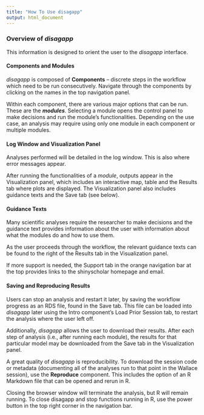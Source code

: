 ```yaml
---
title: "How To Use disagapp"
output: html_document
---
```


### **Overview of** ***disagapp***
This information is designed to orient the user to the *disagapp* interface.

#### **Components and Modules**
*disagapp* is composed of **Components** – discrete steps in the workflow which need to be run consecutively. Navigate through the components by clicking on the names in the top navigation panel. 
  
Within each component, there are various major options that can be run. These are the ***modules***. Selecting a module opens the control panel to make decisions and run the module’s functionalities. Depending on the use case, an analysis may require using only one module in each component or multiple modules.
  
#### **Log Window and Visualization Panel**
Analyses performed will be detailed in the log window. This is also where error messages appear.

After running the functionalities of a *module*, outputs appear in the Visualization panel, which includes an interactive map, table and the Results tab where plots are displayed. The Visualization panel also includes guidance texts and the Save tab (see below).

#### **Guidance Texts**
Many scientific analyses require the researcher to make decisions and the guidance text provides information about the user with information about what the modules do and how to use them.

As the user proceeds through the workflow, the relevant guidance texts can be found to the right of the Results tab in the Visualization panel.

If more support is needed, the Support tab in the orange navigation bar at the top provides links to the shinyscholar homepage and email.

#### **Saving and Reproducing Results**
Users can stop an analysis and restart it later, by saving the workflow progress as an RDS file, found in the Save tab. This file can be loaded into *disagapp* later using the Intro component’s Load Prior Session tab, to restart the analysis where the user left off. 

Additionally, *disagapp* allows the user to download their results. After each step of analysis (i.e., after running each module), the results for that particular model may be downloaded from the Save tab in the Visualization panel. 

A great quality of *disagapp* is reproducibility. To download the session code or metadata (documenting all of the analyses run to that point in the Wallace session), use the **Reproduce** component. This includes the option of an R Markdown file that can be opened and rerun in R. 

Closing the browser window will terminate the analysis, but R will remain running. To close disagapp and stop functions running in R, use the power button in the top right corner in the navigation bar.
  


